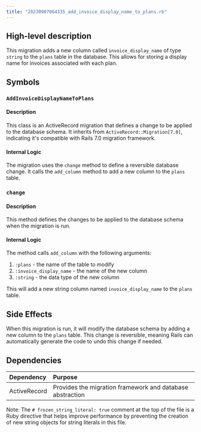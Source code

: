 ```yaml
---
title: "20230907064335_add_invoice_display_name_to_plans.rb"
---
```


## High-level description
This migration adds a new column called `invoice_display_name` of type `string` to the `plans` table in the database. This allows for storing a display name for invoices associated with each plan.

## Symbols

### `AddInvoiceDisplayNameToPlans`
#### Description
This class is an ActiveRecord migration that defines a change to be applied to the database schema. It inherits from `ActiveRecord::Migration[7.0]`, indicating it's compatible with Rails 7.0 migration framework.

#### Internal Logic
The migration uses the `change` method to define a reversible database change. It calls the `add_column` method to add a new column to the `plans` table.

### `change`
#### Description
This method defines the changes to be applied to the database schema when the migration is run.

#### Internal Logic
The method calls `add_column` with the following arguments:
1. `:plans` - the name of the table to modify
2. `:invoice_display_name` - the name of the new column
3. `:string` - the data type of the new column

This will add a new string column named `invoice_display_name` to the `plans` table.

## Side Effects
When this migration is run, it will modify the database schema by adding a new column to the `plans` table. This change is reversible, meaning Rails can automatically generate the code to undo this change if needed.

## Dependencies
| Dependency | Purpose |
|:-----------|:--------|
| ActiveRecord | Provides the migration framework and database abstraction |

Note: The `# frozen_string_literal: true` comment at the top of the file is a Ruby directive that helps improve performance by preventing the creation of new string objects for string literals in this file.